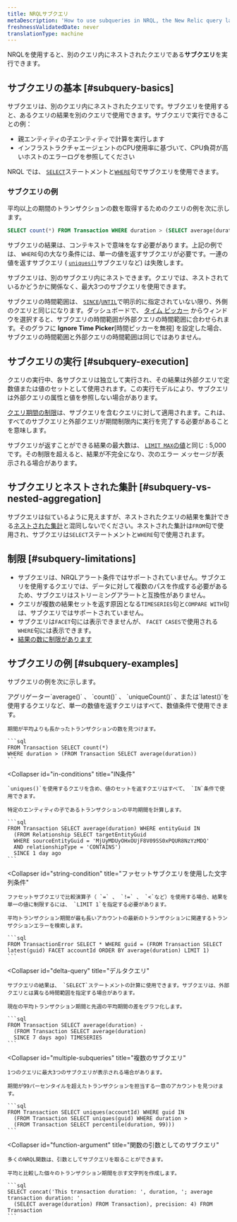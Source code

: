 ```yaml
---
title: NRQLサブクエリ
metaDescription: 'How to use subqueries in NRQL, the New Relic query language.'
freshnessValidatedDate: never
translationType: machine
---
```


NRQLを使用すると、別のクエリ内にネストされたクエリである**サブクエリ**を実行できます。

## サブクエリの基本 [#subquery-basics]

サブクエリは、別のクエリ内にネストされたクエリです。サブクエリを使用すると、あるクエリの結果を別のクエリで使用できます。サブクエリで実行できることの例：

* 親エンティティの子エンティティで計算を実行します
* インフラストラクチャエージェントのCPU使用率に基づいて、CPU負荷が高いホストのエラーログを参照してください

NRQL では、 [`SELECT`](/docs/query-your-data/nrql-new-relic-query-language/get-started/nrql-syntax-clauses-functions/#state-select)ステートメントと[`WHERE`](/docs/query-your-data/nrql-new-relic-query-language/get-started/nrql-syntax-clauses-functions/#sel-where)句でサブクエリを使用できます。

### サブクエリの例

平均以上の期間のトランザクションの数を取得するためのクエリの例を次に示します。

```sql
SELECT count(*) FROM Transaction WHERE duration > (SELECT average(duration) FROM Transaction)
```

サブクエリの結果は、コンテキストで意味をなす必要があります。上記の例では、 `WHERE`句の大なり条件には、単一の値を返すサブクエリが必要です。一連の値を返すサブクエリ ( [`uniques()`](/docs/query-your-data/nrql-new-relic-query-language/get-started/nrql-syntax-clauses-functions/#func-uniques)サブクエリなど) は失敗します。

サブクエリは、別のサブクエリ内にネストできます。クエリでは、ネストされているかどうかに関係なく、最大3つのサブクエリを使用できます。

サブクエリの時間範囲は、 [`SINCE`](/docs/query-your-data/nrql-new-relic-query-language/get-started/nrql-syntax-clauses-functions/#sel-since)/[`UNTIL`](/docs/query-your-data/nrql-new-relic-query-language/get-started/nrql-syntax-clauses-functions/#sel-until)で明示的に指定されていない限り、外側のクエリと同じになります。ダッシュボードで、 [タイム ピッカー](/docs/query-your-data/explore-query-data/dashboards/manage-your-dashboard/#dash-time-picker) からウィンドウを選択すると、サブクエリの時間範囲が外部クエリの時間範囲に合わせられます。そのグラフに **Ignore Time Picker**\[時間ピッカーを無視] を設定した場合、サブクエリの時間範囲と外部クエリの時間範囲は同じではありません。

## サブクエリの実行 [#subquery-execution]

クエリの実行中、各サブクエリは独立して実行され、その結果は外部クエリで定数値または値のセットとして使用されます。この実行モデルにより、サブクエリは外部クエリの属性と値を参照しない場合があります。

[クエリ期間の制限](/docs/query-your-data/nrql-new-relic-query-language/get-started/rate-limits-nrql-queries/#query-duration)は、サブクエリを含むクエリに対して適用されます。これは、すべてのサブクエリと外部クエリが期間制限内に実行を完了する必要があることを意味します。

サブクエリが返すことができる結果の最大数は、 [`LIMIT MAX`の値](/docs/query-your-data/nrql-new-relic-query-language/get-started/nrql-syntax-clauses-functions/#sel-limit)と同じ : 5,000 です。その制限を超えると、結果が不完全になり、次のエラー メッセージが表示される場合があります。

## サブクエリとネストされた集計 [#subquery-vs-nested-aggregation]

サブクエリは似ているように見えますが、ネストされたクエリの結果を集計できる[ネストされた集計](/docs/query-your-data/nrql-new-relic-query-language/nrql-query-tutorials/nested-aggregation-make-ordered-computations-single-query)と混同しないでください。ネストされた集計は`FROM`句で使用され、サブクエリは`SELECT`ステートメントと`WHERE`句で使用されます。

## 制限 [#subquery-limitations]

* サブクエリは、NRQLアラート条件ではサポートされていません。サブクエリを使用するクエリでは、データに対して複数のパスを作成する必要があるため、サブクエリはストリーミングアラートと互換性がありません。
* クエリが複数の結果セットを返す原因となる`TIMESERIES`句と`COMPARE WITH`句は、サブクエリではサポートされていません。
* サブクエリは`FACET`句には表示できませんが、 `FACET CASES`で使用される`WHERE`句には表示できます。
* [結果の数に制限があります](#subquery-execution)

## サブクエリの例 [#subquery-examples]

サブクエリの例を次に示します。

<CollapserGroup>
  <Collapser
    id="numeric-conditions"
    title="数値条件"
  >
    アグリゲーター`average()` 、 `count()` 、 `uniqueCount()` 、または`latest()`を使用するクエリなど、単一の数値を返すクエリはすべて、数値条件で使用できます。

    期間が平均よりも長かったトランザクションの数を見つけます。

    ```sql
    FROM Transaction SELECT count(*)
    WHERE duration > (FROM Transaction SELECT average(duration))
    ```
  </Collapser>

  <Collapser
    id="in-conditions"
    title="IN条件"
  >
    `uniques()`を使用するクエリを含め、値のセットを返すクエリはすべて、 `IN`条件で使用できます。

    特定のエンティティの子であるトランザクションの平均期間を計算します。

    ```sql
    FROM Transaction SELECT average(duration) WHERE entityGuid IN
      (FROM Relationship SELECT targetEntityGuid
      WHERE sourceEntityGuid = 'MjUyMDUyOHxOUjF8V09SS0xPQUR8NzYzMDQ'
      AND relationshipType = 'CONTAINS')
      SINCE 1 day ago
    ```
  </Collapser>

  <Collapser
    id="string-condition"
    title="ファセットサブクエリを使用した文字列条件"
  >
    ファセットサブクエリで比較演算子（ `=` 、 `!=` 、 `<`など）を使用する場合、結果を単一の値に制限するには、 `LIMIT 1`を指定する必要があります。

    平均トランザクション期間が最も長いアカウントの最新のトランザクションに関連するトランザクションエラーを検索します。

    ```sql
    FROM TransactionError SELECT * WHERE guid = (FROM Transaction SELECT latest(guid) FACET accountId ORDER BY average(duration) LIMIT 1)
    ```
  </Collapser>

  <Collapser
    id="delta-query"
    title="デルタクエリ"
  >
    サブクエリの結果は、 `SELECT`ステートメントの計算に使用できます。サブクエリは、外部クエリとは異なる時間範囲を指定する場合があります。

    現在の平均トランザクション期間と先週の平均期間の差をグラフ化します。

    ```sql
    FROM Transaction SELECT average(duration) -
      (FROM Transaction SELECT average(duration)
      SINCE 7 days ago) TIMESERIES
    ```
  </Collapser>

  <Collapser
    id="multiple-subqueries"
    title="複数のサブクエリ"
  >
    1つのクエリに最大3つのサブクエリが表示される場合があります。

    期間が99パーセンタイルを超えたトランザクションを担当する一意のアカウントを見つけます。

    ```sql
    FROM Transaction SELECT uniques(accountId) WHERE guid IN
      (FROM Transaction SELECT uniques(guid) WHERE duration >
      (FROM Transaction SELECT percentile(duration, 99)))
    ```
  </Collapser>

  <Collapser
    id="function-argument"
    title="関数の引数としてのサブクエリ"
  >
    多くのNRQL関数は、引数としてサブクエリを取ることができます。

    平均と比較した個々のトランザクション期間を示す文字列を作成します。

    ```sql
    SELECT concat('This transaction duration: ', duration, '; average transaction duration: ',
      (SELECT average(duration) FROM Transaction), precision: 4) FROM Transaction
    ```
  </Collapser>
</CollapserGroup>
